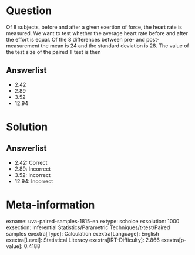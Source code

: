 Question
========

Of 8 subjects, before and after a given exertion of force, the heart rate is measured. We want to test whether the average heart rate before and after the effort is equal. Of the 8 differences between pre- and post-measurement the mean is 24 and the standard deviation is 28. The value of the test size of the paired T test is then

Answerlist
----------

* 2.42
* 2.89
* 3.52
* 12.94

Solution
========

Answerlist
----------

* 2.42: Correct
* 2.89: Incorrect
* 3.52: Incorrect
* 12.94: Incorrect

Meta-information
================
exname: uva-paired-samples-1815-en
extype: schoice
exsolution: 1000
exsection: Inferential Statistics/Parametric Techniques/t-test/Paired samples
exextra[Type]: Calculation
exextra[Language]: English
exextra[Level]: Statistical Literacy
exextra[IRT-Difficulty]: 2.866
exextra[p-value]: 0.4188
